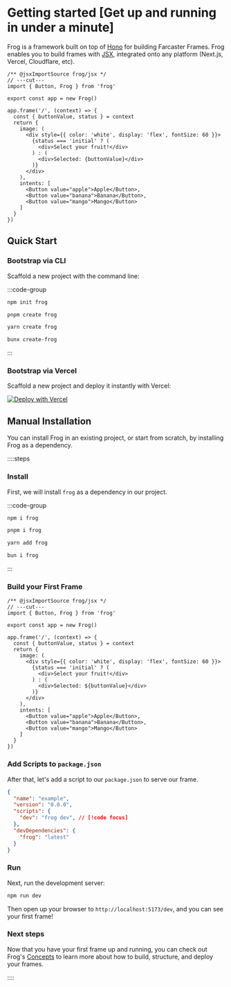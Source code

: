 # Getting started [Get up and running in under a minute]

Frog is a framework built on top of [Hono](https://hono.dev) for building Farcaster Frames. 
Frog enables you to build frames with [JSX](https://hono.dev/guides/jsx), integrated onto any platform (Next.js, Vercel, Cloudflare, etc).

```tsx twoslash
/** @jsxImportSource frog/jsx */
// ---cut---
import { Button, Frog } from 'frog'
 
export const app = new Frog()
 
app.frame('/', (context) => {
  const { buttonValue, status } = context
  return {
    image: (
      <div style={{ color: 'white', display: 'flex', fontSize: 60 }}>
        {status === 'initial' ? (
          <div>Select your fruit!</div>
        ) : (
          <div>Selected: {buttonValue}</div>
        )}
      </div>
    ),
    intents: [
      <Button value="apple">Apple</Button>,
      <Button value="banana">Banana</Button>,
      <Button value="mango">Mango</Button>
    ]
  }
})
```

## Quick Start

### Bootstrap via CLI

Scaffold a new project with the command line:

:::code-group

```bash [npm]
npm init frog
```

```bash [pnpm]
pnpm create frog
```

```bash [yarn]
yarn create frog
```

```bash [bun]
bunx create-frog
```

:::

### Bootstrap via Vercel

Scaffold a new project and deploy it instantly with Vercel:

[![Deploy with Vercel](https://vercel.com/button)](https://vercel.com/new/clone?repository-url=https%3A%2F%2Fgithub.com%2Fwevm%2Ffrog%2Ftree%2Fmain%2Ftemplates%2Fvercel)

## Manual Installation

You can install Frog in an existing project, or start from scratch, by installing Frog as a dependency.

::::steps

### Install

First, we will install `frog` as a dependency in our project.

:::code-group

```bash [npm]
npm i frog
```

```bash [pnpm]
pnpm i frog
```

```bash [yarn]
yarn add frog
```

```bash [bun]
bun i frog
```

:::

### Build your First Frame


```tsx twoslash [src/index.tsx]
/** @jsxImportSource frog/jsx */
// ---cut---
import { Button, Frog } from 'frog'

export const app = new Frog()

app.frame('/', (context) => {
  const { buttonValue, status } = context
  return {
    image: (
      <div style={{ color: 'white', display: 'flex', fontSize: 60 }}>
        {status === 'initial' ? (
          <div>Select your fruit!</div>
        ) : (
          <div>Selected: ${buttonValue}</div>
        )}
      </div>
    ),
    intents: [
      <Button value="apple">Apple</Button>,
      <Button value="banana">Banana</Button>,
      <Button value="mango">Mango</Button>
    ]
  }
})
```

### Add Scripts to `package.json`

After that, let's add a script to our `package.json` to serve our frame.

```json [package.json]
{
  "name": "example",
  "version": "0.0.0",
  "scripts": { 
    "dev": "frog dev", // [!code focus]
  },
  "devDependencies": {
    "frog": "latest"
  }
}
```

### Run

Next, run the development server:

```bash [Terminal]
npm run dev
```

Then open up your browser to `http://localhost:5173/dev`, and you can see your first frame!

### Next steps

Now that you have your first frame up and running, you can check out Frog's [Concepts](#TODO) to learn more about
how to build, structure, and deploy your frames.

::::
